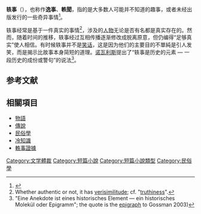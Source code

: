 '''轶事'''（{{lang-en|anecdote}}），也称作'''逸事'''、'''軼聞'''，指的是大多数人可能并不知道的趣事，或者未经出版发行的一些奇异事情<ref>{{cite book|last=Cuddon|first=J. A.|title=Penguin Dictionary of Literary Terms and Literary Theory, Third Ed.|year=1992|publisher=Penguin Books|location=London|pages=42}}</ref>。

轶事经常是基于一件真实的事情<ref>Whether authentic or not, it has [[verisimilitude|verisimilitude]]; cf. "[[truthiness|truthiness]]".</ref>，涉及的[[人物|人物]]无论是否有名都是真实存在的。然而，随着时间的推移，轶事经过互相传播逐渐修改成脱离原意，但仍编得“足够真实”使人相信。有时候轶事并不是[[笑话|笑话]]，这是因为他们的主要目的不單純是引人发笑，而是揭示比故事本身简短的道理。[[诺瓦利斯|诺瓦利斯]]提出了“轶事是历史的元素 — 一段历史的成份或警句”的说法<ref>"Eine Anekdote ist eines historisches Element — ein historisches Molekül oder Epigramm"; the quote is the [[Epigraph_(literature)|epigraph]] to Gossman 2003)</ref>。

== 参考文献 ==
{{reflist}}

== 相關項目 ==
* [[物語|物語]]
* [[傳說|傳說]]
* [[民俗學|民俗學]]
* [[冷知識|冷知識]]
* [[軼事證據|軼事證據]]

{{Authority control}}
{{Literature-stub}}

[[Category:文学體裁|Category:文学體裁]]
[[Category:短篇小說|Category:短篇小說]]
[[Category:短篇小說類型|Category:短篇小說類型]]
[[Category:民俗學|Category:民俗學]]